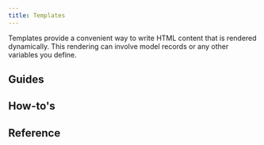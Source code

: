```yaml
---
title: Templates
---
```



Templates provide a convenient way to write HTML content that is rendered dynamically. This rendering can involve model records or any other variables you define.

## Guides

<div className="row">
  <article key="introduction" className="col col--6">
    <DocCard item={{type: "link", href: "./templates/introduction", label: "Introduction", docId: "templates/introduction" }} />
  </article>
</div>

## How-to's

<div className="row">
  <article key="create-custom-filters" className="col col--6">
    <DocCard item={{type: "link", href: "./templates/how-to/create-custom-filters", label: "Create custom template filters", docId: "templates/how-to/create-custom-filters" }} />
  </article>
  <article key="create-custom-tags" className="col col--6">
    <DocCard item={{type: "link", href: "./templates/how-to/create-custom-tags", label: "Create custom template tags", docId: "templates/how-to/create-custom-tags" }} />
  </article>
  <article key="create-custom-context-producers" className="col col--6">
    <DocCard item={{type: "link", href: "./templates/how-to/create-custom-context-producers", label: "Create custom context producers", docId: "templates/how-to/create-custom-context-producers" }} />
  </article>
</div>

## Reference

<div className="row">
  <article key="filters" className="col col--6">
    <DocCard item={{type: "link", href: "./templates/reference/filters", label: "Template filters", docId: "templates/reference/filters" }} />
  </article>
  <article key="tags" className="col col--6">
    <DocCard item={{type: "link", href: "./templates/reference/tags", label: "Template tags", docId: "templates/reference/tags" }} />
  </article>
  <article key="context-producers" className="col col--6">
    <DocCard item={{type: "link", href: "./templates/reference/context-producers", label: "Context producers", docId: "templates/reference/context-producers" }} />
  </article>
</div>
